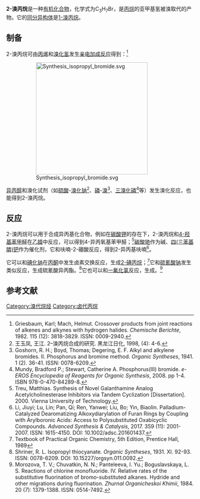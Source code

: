 {{Chembox
| Verifiedfields = changed
| Watchedfields = changed
| verifiedrevid = 477195300
| ImageFile = 2-bromopropane-2D-skeletal.png
| ImageFile_Ref = {{chemboximage|correct|??}}
| ImageSize = 100
| ImageName = Skeletal formula of 2-bromopropane
| ImageFile1 = 2-bromopropane-2D-flat.png
| ImageFile1_Ref = {{chemboximage|correct|??}}
| ImageSize1 = 160
| ImageName1 = Skeletal formula of 2-bromopropane with all explicit hydrogens added
| ImageFileL1 = 2-bromopropane-3D-balls.png
| ImageFileL1_Ref = {{chemboximage|correct|??}}
| ImageNameL1 = Ball and stick model of 2-bromopropane
| ImageFileR1 = 2-bromopropane-3D-vdW.png
| ImageFileR1_Ref = {{chemboximage|correct|??}}
| ImageNameR1 = Spacefill model of 2-bromopropane
| IUPACName = 2-Bromopropane<ref>{{Cite web|title=2-bromopropane - Compound Summary|url=https://pubchem.ncbi.nlm.nih.gov/summary/summary.cgi?cid=6358&loc=ec_rcs#x291|work=PubChem Compound|publisher=National Center for Biotechnology Information|accessdate=15 June 2012|location=USA|date=27 March 2005|at=Identification|archive-date=2013-12-14|archive-url=https://web.archive.org/web/20131214154314/http://pubchem.ncbi.nlm.nih.gov/summary/summary.cgi?cid=6358#x291|dead-url=no}}</ref>
| OtherNames = 异丙基溴、對溴丙烷<ref>Wilfred L.F. Armarego and Christina Li Lin Chai, ''Purification of laboratory chemicals'', 7th edition, Butterworth-Heinemann, 2013, [https://books.google.com/books?id=4ViVUQi7Z60C&pg=PA176 p. 176] {{Wayback|url=https://books.google.com/books?id=4ViVUQi7Z60C&pg=PA176 |date=20200915025626 }}</ref>
| Section1 = {{Chembox Identifiers
| CASNo = 75-26-3
| CASNo_Ref = {{cascite|correct|CAS}}
| UNII_Ref = {{fdacite|correct|FDA}}
| UNII = R651XOV97Z
| PubChem = 6358
| ChemSpiderID = 6118
| ChemSpiderID_Ref = {{chemspidercite|correct|chemspider}}
| EINECS = 200-855-1
| UNNumber = 2344
| MeSHName = 2-bromopropane
| ChEMBL = 451810
| ChEMBL_Ref = {{ebicite|correct|EBI}}
| RTECS = TX4111000
| Beilstein = 741852
| SMILES = CC(C)Br
| StdInChI = 1S/C3H7Br/c1-3(2)4/h3H,1-2H3
| StdInChI_Ref = {{stdinchicite|correct|chemspider}}
| StdInChIKey = NAMYKGVDVNBCFQ-UHFFFAOYSA-N
| StdInChIKey_Ref = {{stdinchicite|correct|chemspider}}
}}
| Section2 = {{Chembox Properties
| C = 3
| H = 7
| Br = 1
| Appearance = 无色液体
| Density = 1.32 g·cm<sup>−3</sup>（15 °C）<ref>Timmermans, J.; Martin, F. The work of the International Bureau of Physical-​Chemical Standards. III. Study of the physical constants of twenty organic compounds. ''Journal de Chimie Physique et de Physico-Chimie Biologique'', 1928. 25. 411-451. ISSN: 0021-7689.</ref><br>1.31 g·cm<sup>−3</sup>（20 °C）<ref name=Afenkov>Afenkov, N. I. Measurement of the specific volumes of a few organic liquids with the help of the sectional dilatometer. ''Izvestiya Vysshikh Uchebnykh Zavedenii, Khimiya i Khimicheskaya Tekhnologiya'', 1958. 6. 128-132. ISSN: 0579-2991.</ref>
| MeltingPt = {{convert|-89|C|K}}<ref name=Phys>"PhysProp" data were obtained from Syracuse Research Corporation of Syracuse, New York (US). Retrieved from SciFinder. [2020-07-12]</ref>
| BoilingPt = {{convert|59.5|C|K}}<ref name=Phys />
| Solubility = 3.2 g L<sup>−1</sup> (at 20 °C)
| LogP = 2.136
| VaporPressure = 32 kPa（20 °C）
| HenryConstant = 1.0 μmol·Pa<sup>−1</sup>·mol<sup>−1</sup>
| RefractIndex = 1.4251（20 °C，589.3 nm）<ref name=Afenkov />
| Viscosity = 0.4894 mPa·s（20 °C）
}}
| Section3 = {{Chembox Thermochemistry
| DeltaHf = −129 kJ mol<sup>−1</sup>
| DeltaHc = −2.0537–−2.0501 MJ mol<sup>−1</sup>
| HeatCapacity = 135.6 J K mol<sup>−1</sup>
}}
| Section4 = {{Chembox Hazards
| GHSPictograms = {{GHS flame}} {{GHS health hazard}}
| GHSSignalWord = '''危险'''
| HPhrases = {{H-phrases|225|360|373}}
| PPhrases = {{P-phrases|210|308+313}}
| NFPA-H = 2
| NFPA-F = 3
| NFPA-R = 0
| FlashPtC = 19
}}
| Section5 = {{Chembox Related
| OtherFunction_label = alkanes
| OtherFunction = {{Unbulleted list|[[溴乙烷|溴乙烷]]|[[1-溴丙烷|1-溴丙烷]]|[[叔丁基溴|叔丁基溴]]|[[1-溴丁烷|1-溴丁烷]]|[[2-溴丁烷|2-溴丁烷]]}}
}}
}}
'''2-溴丙烷'''是一种[[有机化合物|有机化合物]]，化学式为C<sub>3</sub>H<sub>7</sub>Br，是[[丙烷|丙烷]]的亚甲基氢被溴取代的产物。它的[[同分异构体|同分异构体]]是[[1-溴丙烷|1-溴丙烷]]。

==制备==
2-溴丙烷可由[[丙烯|丙烯]]和[[溴化氢|溴化氢]]发生[[亲电加成反应|亲电加成反应]]得到：<ref>Griesbaum, Karl; Mach, Helmut. Crossover products from joint reactions of alkenes and alkynes with hydrogen halides. ''Chemische Berichte'', 1982. 115 (12): 3818-3829. ISSN: 0009-2940.</ref>
: [[File:Synthesis_isopropyl_bromide.svg|300px]]
[[异丙醇|异丙醇]]和溴化试剂（如[[硫酸|硫酸]]-[[溴化钠|溴化钠]]<ref>王玉凤, 王江. 2–溴丙烷合成的研究. 黑龙江日化, 1998, (4): 4-6.</ref>、[[磷|磷]]-[[溴|溴]]<ref>Goshorn, R. H.; Boyd, Thomas; Degering, E. F. Alkyl and alkylene bromides. II. Phosphorus and bromine method. ''Organic Syntheses'', 1941. 1 (2). 36-41. ISSN: 0078-6209.</ref>、[[三溴化磷|三溴化磷]]<ref>Mundy, Bradford P.; Stewart, Catherine A. Phosphorus(III) bromide. ''e-EROS Encyclopedia of Reagents for Organic Synthesis'', 2008. pp 1-4. ISBN 978-0-470-84289-8.</ref>等）发生溴化反应，也能得到2-溴丙烷。

==反应==
2-溴丙烷可以用于合成异丙基化合物，例如在[[碳酸钾|碳酸钾]]的存在下，2-溴丙烷和[[4-羟基苯甲醛|4-羟基苯甲醛]]在[[乙腈|乙腈]]中反应，可以得到4-异丙氧基苯甲醛；<ref>Treu, Matthias. Synthesis of Novel Galanthamine Analog Acetylcholinesterase Inhibitors via Tandem Cyclization [Dissertation]. 2000. Vienna University of Technology.</ref>[[碳酸铯|碳酸铯]]作为碱、[[四(三苯基膦)钯|四(三苯基膦)钯]]作为催化剂，它和呋喃-2-硼酸反应，得到2-异丙基呋喃<ref>Li, Jiuyi; Lu, Lin; Pan, Qi; Ren, Yanwei; Liu, Bo; Yin, Biaolin. Palladium-​Catalyzed Dearomatizing Alkoxydiarylation of Furan Rings by Coupling with Arylboronic Acids: Access to Polysubstituted Oxabicyclic Compounds. ''Advanced Synthesis & Catalysis'', 2017. 359 (11): 2001-2007. ISSN: 1615-4150. DOI: 10.1002/adsc.201601437.</ref>。

它可以和[[碘化钠|碘化钠]]在[[丙酮|丙酮]]中发生卤素交换反应，生成[[2-碘丙烷|2-碘丙烷]]；<ref>Textbook of Practical Organic Chemistry, 5th Edition, Prentice Hall, 1989</ref>它和[[硫氰酸钠|硫氰酸钠]]发生类似反应，生成硫氰酸异丙酯。<ref>Shriner, R. L. Isopropyl thiocyanate. ''Organic Syntheses'', 1931. XI. 92-93. ISSN: 0078-6209. DOI: 10.15227/orgsyn.011.0092.</ref>它也可以和[[一氟化氯|一氟化氯]]反应，生成{{link-de|2-氟丙烷|2-Fluorpropan}}。<ref>Morozova, T. V.; Chuvatkin, N. N.; Panteleeva, I. Yu.; Boguslavskaya, L. S. Reactions of chlorine monofluoride. IV. Relative rates of the substitutive fluorination of bromo-substituted alkanes. Hydride and other migrations during fluorination. ''Zhurnal Organicheskoi Khimii'', 1984. 20 (7): 1379-1388. ISSN: 0514-7492.</ref>

==参考文献==
{{reflist|2}}

[[Category:溴代烷烃|Category:溴代烷烃]]
[[Category:卤代丙烷|Category:卤代丙烷]]